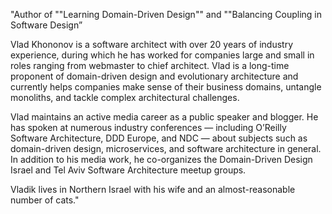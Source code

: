 "Author of ""Learning Domain-Driven Design"" and ""Balancing Coupling in Software Design”

Vlad Khononov is a software architect with over 20 years of industry experience, during which he has worked for companies large and small in roles ranging from webmaster to chief architect. Vlad is a long-time proponent of domain-driven design and evolutionary architecture and currently helps companies make sense of their business domains, untangle monoliths, and tackle complex architectural challenges.

Vlad maintains an active media career as a public speaker and blogger. He has spoken at numerous industry conferences — including O’Reilly Software Architecture, DDD Europe, and NDC — about subjects such as domain-driven design, microservices, and software architecture in general. In addition to his media work, he co-organizes the Domain-Driven Design Israel and Tel Aviv Software Architecture meetup groups.

Vladik lives in Northern Israel with his wife and an almost-reasonable number of cats."
